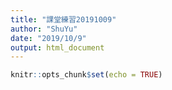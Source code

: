 ```yaml
---
title: "課堂練習20191009"
author: "ShuYu"
date: "2019/10/9"
output: html_document
---
```


```r
knitr::opts_chunk$set(echo = TRUE)
```

